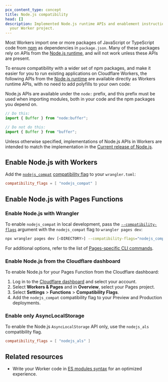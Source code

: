 ```yaml
---
pcx_content_type: concept
title: Node.js compatibility
head: []
description: Implemented Node.js runtime APIs and enablement instructions for
  your Worker project.
---
```



Most Workers import one or more packages of JavaScript or TypeScript code from [npm](https://www.npmjs.com/) as dependencies in `package.json`. Many of these packages rely on APIs from the [Node.js runtime](https://nodejs.org/en/about), and will not work unless these APIs are present.

To ensure compatibility with a wider set of npm packages, and make it easier for you to run existing applications on Cloudflare Workers, the following APIs from the [Node.js runtime](https://nodejs.org/en/about) are available directly as Workers runtime APIs, with no need to add polyfills to your own code:

<DirectoryListing />

Node.js APIs are available under the `node:` prefix, and this prefix must be used when importing modules, both in your code and the npm packages you depend on.

```js
// Do this:
import { Buffer } from "node:buffer";

// Do not do this:
import { Buffer } from "buffer";
```

Unless otherwise specified, implementations of Node.js APIs in Workers are intended to match the implementation in the [Current release of Node.js](https://github.com/nodejs/release#release-schedule).

## Enable Node.js with Workers

Add the [`nodejs_compat`](/workers/configuration/compatibility-dates/#nodejs-compatibility-flag) [compatibility flag](/workers/configuration/compatibility-dates/#nodejs-compatibility-flag) to your `wrangler.toml`:

```toml title="wrangler.toml"
compatibility_flags = [ "nodejs_compat" ]
```

## Enable Node.js with Pages Functions

### Enable Node.js with Wrangler

To enable `nodejs_compat` in local development, pass the [`--compatibility-flags`](/workers/wrangler/commands/#dev-1) argument with the `nodejs_compat` flag to `wrangler pages dev`:

```sh
npx wrangler pages dev [<DIRECTORY>] --compatibility-flags="nodejs_compat"
```

For additional options, refer to the list of [Pages-specific CLI commands](/workers/wrangler/commands/#dev-1).

### Enable Node.js from the Cloudflare dashboard

To enable Node.js for your Pages Function from the Cloudflare dashboard:

1. Log in to the [Cloudflare dashboard](https://dash.cloudflare.com) and select your account.
2. Select **Workers & Pages** and in **Overview**, select your Pages project.
3. Select **Settings** > **Functions** > **Compatibility Flags**.
4. Add the `nodejs_compat` compatibility flag to your Preview and Production deployments.

### Enable only AsyncLocalStorage

To enable the Node.js `AsyncLocalStorage` API only, use the `nodejs_als` compatibility flag.

```toml
compatibility_flags = [ "nodejs_als" ]
```

## Related resources

- Write your Worker code in [ES modules syntax](/workers/reference/migrate-to-module-workers/) for an optimized experience.
